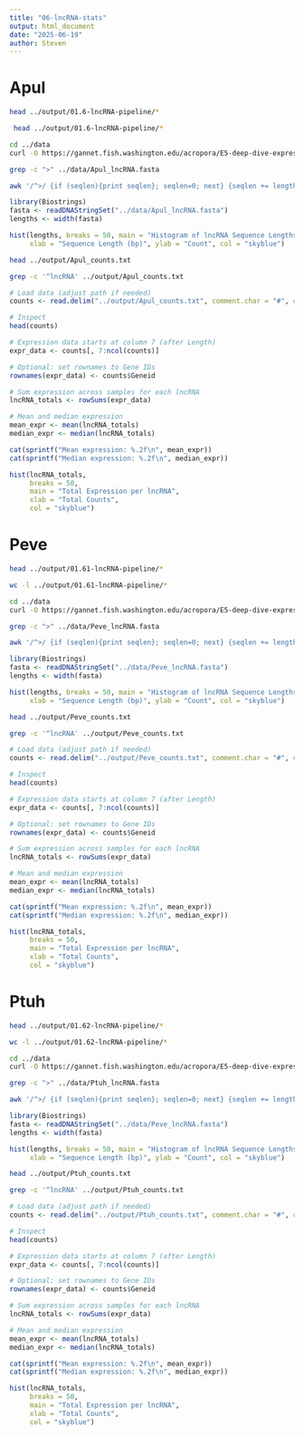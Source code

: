 ```yaml
---
title: "06-lncRNA-stats"
output: html_document
date: "2025-06-19"
author: Steven
---
```


# Apul

```bash
head ../output/01.6-lncRNA-pipeline/* 
```


```bash
 head ../output/01.6-lncRNA-pipeline/*
```

```bash
cd ../data
curl -O https://gannet.fish.washington.edu/acropora/E5-deep-dive-expression/output/01.6-lncRNA-pipline/Apul_lncRNA.fasta
```

```bash
grep -c ">" ../data/Apul_lncRNA.fasta
```

```bash
awk '/^>/ {if (seqlen){print seqlen}; seqlen=0; next} {seqlen += length($0)} END {if (seqlen) print seqlen}' ../data/Apul_lncRNA.fasta | awk '{sum+=$1} END {if (NR > 0) print "Average length: " sum/NR " bp"; else print "No sequences found."}'
```

```r
library(Biostrings)
fasta <- readDNAStringSet("../data/Apul_lncRNA.fasta")
lengths <- width(fasta)

hist(lengths, breaks = 50, main = "Histogram of lncRNA Sequence Lengths",
     xlab = "Sequence Length (bp)", ylab = "Count", col = "skyblue")
```

```bash
head ../output/Apul_counts.txt

```

```bash
grep -c '^lncRNA' ../output/Apul_counts.txt
```

```r
# Load data (adjust path if needed)
counts <- read.delim("../output/Apul_counts.txt", comment.char = "#", check.names = FALSE)

# Inspect
head(counts)
```

```r
# Expression data starts at column 7 (after Length)
expr_data <- counts[, 7:ncol(counts)]

# Optional: set rownames to Gene IDs
rownames(expr_data) <- counts$Geneid
```

```r
# Sum expression across samples for each lncRNA
lncRNA_totals <- rowSums(expr_data)

# Mean and median expression
mean_expr <- mean(lncRNA_totals)
median_expr <- median(lncRNA_totals)

cat(sprintf("Mean expression: %.2f\n", mean_expr))
cat(sprintf("Median expression: %.2f\n", median_expr))
```

```r
hist(lncRNA_totals,
     breaks = 50,
     main = "Total Expression per lncRNA",
     xlab = "Total Counts",
     col = "skyblue")
```


# Peve




```bash
head ../output/01.61-lncRNA-pipeline/* 
```


```bash
wc -l ../output/01.61-lncRNA-pipeline/*
```

```bash
cd ../data
curl -O https://gannet.fish.washington.edu/acropora/E5-deep-dive-expression/output/01.6-lncRNA-pipline/Peve_lncRNA.fasta
```

```bash
grep -c ">" ../data/Peve_lncRNA.fasta
```

```bash
awk '/^>/ {if (seqlen){print seqlen}; seqlen=0; next} {seqlen += length($0)} END {if (seqlen) print seqlen}' ../data/Peve_lncRNA.fasta | awk '{sum+=$1} END {if (NR > 0) print "Average length: " sum/NR " bp"; else print "No sequences found."}'
```

```r
library(Biostrings)
fasta <- readDNAStringSet("../data/Peve_lncRNA.fasta")
lengths <- width(fasta)

hist(lengths, breaks = 50, main = "Histogram of lncRNA Sequence Lengths",
     xlab = "Sequence Length (bp)", ylab = "Count", col = "skyblue")
```

```bash
head ../output/Peve_counts.txt

```

```bash
grep -c '^lncRNA' ../output/Peve_counts.txt
```

```r
# Load data (adjust path if needed)
counts <- read.delim("../output/Peve_counts.txt", comment.char = "#", check.names = FALSE)

# Inspect
head(counts)
```

```r
# Expression data starts at column 7 (after Length)
expr_data <- counts[, 7:ncol(counts)]

# Optional: set rownames to Gene IDs
rownames(expr_data) <- counts$Geneid
```

```r
# Sum expression across samples for each lncRNA
lncRNA_totals <- rowSums(expr_data)

# Mean and median expression
mean_expr <- mean(lncRNA_totals)
median_expr <- median(lncRNA_totals)

cat(sprintf("Mean expression: %.2f\n", mean_expr))
cat(sprintf("Median expression: %.2f\n", median_expr))
```

```r
hist(lncRNA_totals,
     breaks = 50,
     main = "Total Expression per lncRNA",
     xlab = "Total Counts",
     col = "skyblue")
```



# Ptuh



```bash
head ../output/01.62-lncRNA-pipeline/* 
```


```bash
wc -l ../output/01.62-lncRNA-pipeline/*
```

```bash
cd ../data
curl -O https://gannet.fish.washington.edu/acropora/E5-deep-dive-expression/output/01.6-lncRNA-pipline/Ptuh_lncRNA.fasta
```

```bash
grep -c ">" ../data/Ptuh_lncRNA.fasta
```

```bash
awk '/^>/ {if (seqlen){print seqlen}; seqlen=0; next} {seqlen += length($0)} END {if (seqlen) print seqlen}' ../data/Ptuh_lncRNA.fasta | awk '{sum+=$1} END {if (NR > 0) print "Average length: " sum/NR " bp"; else print "No sequences found."}'
```

```r
library(Biostrings)
fasta <- readDNAStringSet("../data/Peve_lncRNA.fasta")
lengths <- width(fasta)

hist(lengths, breaks = 50, main = "Histogram of lncRNA Sequence Lengths",
     xlab = "Sequence Length (bp)", ylab = "Count", col = "skyblue")
```

```bash
head ../output/Ptuh_counts.txt

```

```bash
grep -c '^lncRNA' ../output/Ptuh_counts.txt
```

```r
# Load data (adjust path if needed)
counts <- read.delim("../output/Ptuh_counts.txt", comment.char = "#", check.names = FALSE)

# Inspect
head(counts)
```

```r
# Expression data starts at column 7 (after Length)
expr_data <- counts[, 7:ncol(counts)]

# Optional: set rownames to Gene IDs
rownames(expr_data) <- counts$Geneid
```

```r
# Sum expression across samples for each lncRNA
lncRNA_totals <- rowSums(expr_data)

# Mean and median expression
mean_expr <- mean(lncRNA_totals)
median_expr <- median(lncRNA_totals)

cat(sprintf("Mean expression: %.2f\n", mean_expr))
cat(sprintf("Median expression: %.2f\n", median_expr))
```

```r
hist(lncRNA_totals,
     breaks = 50,
     main = "Total Expression per lncRNA",
     xlab = "Total Counts",
     col = "skyblue")
```
